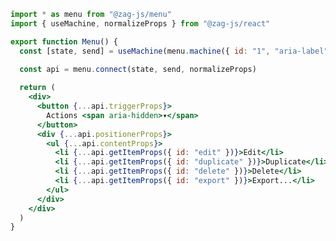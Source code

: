 ```jsx
import * as menu from "@zag-js/menu"
import { useMachine, normalizeProps } from "@zag-js/react"

export function Menu() {
  const [state, send] = useMachine(menu.machine({ id: "1", "aria-label": "File" }))
  
  const api = menu.connect(state, send, normalizeProps)

  return (
    <div>
      <button {...api.triggerProps}>
        Actions <span aria-hidden>▾</span>
      </button>
      <div {...api.positionerProps}>
        <ul {...api.contentProps}>
          <li {...api.getItemProps({ id: "edit" })}>Edit</li>
          <li {...api.getItemProps({ id: "duplicate" })}>Duplicate</li>
          <li {...api.getItemProps({ id: "delete" })}>Delete</li>
          <li {...api.getItemProps({ id: "export" })}>Export...</li>
        </ul>
      </div>
    </div>
  )
}
```
